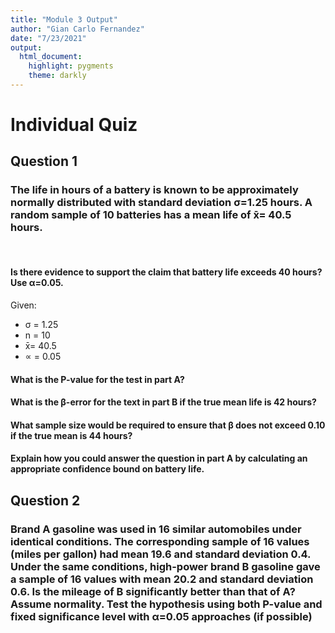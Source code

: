 ```yaml
---
title: "Module 3 Output"
author: "Gian Carlo Fernandez"
date: "7/23/2021"
output: 
  html_document:
    highlight: pygments
    theme: darkly
---
```

# Individual Quiz {.tabset}

## Question 1


### The life in hours of a battery is known to be approximately normally distributed with standard deviation σ=1.25 hours. A random sample of 10 batteries has a mean life of x̄= 40.5 hours. 
<br>

#### Is there evidence to support the claim that battery life exceeds 40 hours? Use α=0.05.
Given:
<ul>
  <li>σ = 1.25</li>
  <li>n = 10</li>
  <li>x̄= 40.5</li>
  <li>∝ = 0.05</li>
 </ul>
 
#### What is the P-value for the test in part A?

#### What is the β-error for the text in part B if the true mean life is 42 hours?

#### What sample size would be required to ensure that β does not exceed 0.10 if the true mean is 44 hours?

#### Explain how you could answer the question in part A by calculating an appropriate confidence bound on battery life.


## Question 2

### Brand A gasoline was used in 16 similar automobiles under identical conditions. The corresponding sample of 16 values (miles per gallon) had mean 19.6 and standard deviation 0.4. Under the same conditions, high-power brand B gasoline gave a sample of 16 values with mean 20.2 and standard deviation 0.6. Is the mileage of B significantly better than that of A? Assume normality. Test the hypothesis using both P-value and fixed significance level with α=0.05 approaches (if possible)

